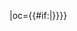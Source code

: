 {{fb team|t=浙江毅騰|tan=哈爾濱毅騰足球俱乐部|tc=CHN|abb={{#if:{{{abb|}}}|毅腾}}|oc={{#if:{{{oc|}}}|{{{oc}}}}}}}<!--
--><noinclude>[[Category:中国足球超级联赛模板|{{PAGENAME}}]]</noinclude>
